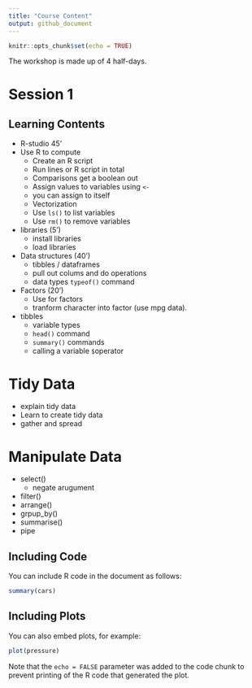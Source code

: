 ```yaml
---
title: "Course Content"
output: github_document
---
```


```r
knitr::opts_chunk$set(echo = TRUE)
```

The workshop is made up of 4 half-days. 

# Session 1

## Learning Contents

* R-studio 45'
* Use R to compute
  * Create an R script
  * Run lines or R script in total
  * Comparisons get a boolean out
  * Assign values to variables using `<-`
  * you can assign to itself
  * Vectorization
  * Use `ls()` to list variables
  * Use `rm()` to remove variables 
* libraries (5')
  * install libraries
  * load libraries
* Data structures (40')
  * tibbles / dataframes
  * pull out colums and do operations
  * data types `typeof()` command
* Factors (20')
  * Use for factors
  * tranform character into factor (use mpg data).
* tibbles
  * variable types
  * `head()` command
  * `summary()` commands
  *  calling a variable `$`operator
  
# Tidy Data
  * explain tidy data
  * Learn to create tidy data
  * gather and spread
  
# Manipulate Data
  * select()
    * negate arugument
  * filter()
  * arrange()
  * grpup_by()
  * summarise()
  * pipe
  

## Including Code

You can include R code in the document as follows:

```r
summary(cars)
```

## Including Plots

You can also embed plots, for example:

```r
plot(pressure)
```

Note that the `echo = FALSE` parameter was added to the code chunk to prevent printing of the R code that generated the plot.
